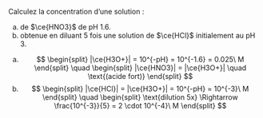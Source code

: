 ::: {.Exercise data-latex=""}

Calculez la concentration d'une solution :

a. de $\ce{HNO3}$ de pH 1.6.
\vspace{\stretch{1}}
b. obtenue en diluant 5 fois une solution de $\ce{HCl}$ initialement au pH 3.
\vspace{\stretch{1}}

:::

::: {.Answer data-latex=""}

a. $$
\begin{split}
|\ce{H3O+}| = 10^{-pH} = 10^{-1.6} = 0.025\ M
\end{split}
\quad
\begin{split}
|\ce{HNO3}| = |\ce{H3O+}| \quad \text{(acide fort)}
\end{split}
$$
b. $$
\begin{split}
|\ce{HCl}| = |\ce{H3O+}| = 10^{-pH} = 10^{-3}\ M
\end{split}
\quad
\begin{split}
\text{dilution 5x} \Rightarrow \frac{10^{-3}}{5} = 2 \cdot 10^{-4}\ M
\end{split}
$$

:::
